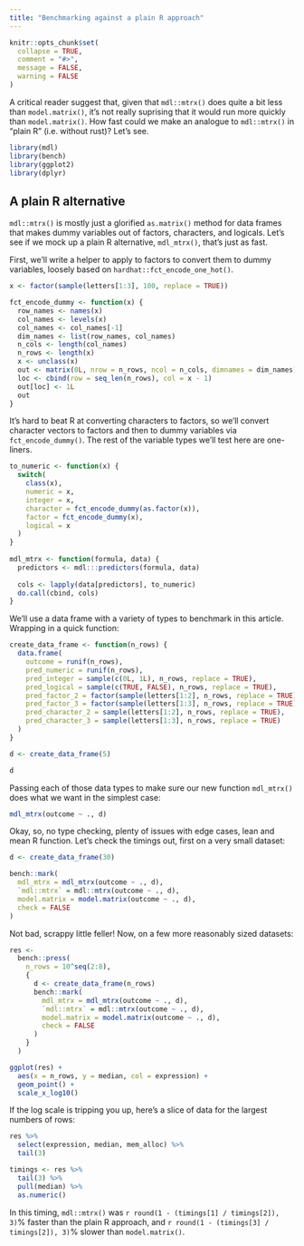 ```yaml
---
title: "Benchmarking against a plain R approach"
---
```


```r
knitr::opts_chunk$set(
  collapse = TRUE,
  comment = "#>",
  message = FALSE, 
  warning = FALSE
)
```

A critical reader suggest that, given that `mdl::mtrx()` does quite a bit less than `model.matrix()`, it's not really suprising that it would run more quickly than `model.matrix()`. How fast could we make an analogue to `mdl::mtrx()` in "plain R" (i.e. without rust)? Let's see.

```r
library(mdl)
library(bench)
library(ggplot2)
library(dplyr)
```

## A plain R alternative

`mdl::mtrx()` is mostly just a glorified `as.matrix()` method for data frames that makes dummy variables out of factors, characters, and logicals. Let's see if we mock up a plain R alternative, `mdl_mtrx()`, that's just as fast.

First, we'll write a helper to apply to factors to convert them to dummy variables, loosely based on `hardhat::fct_encode_one_hot()`.

```r
x <- factor(sample(letters[1:3], 100, replace = TRUE))

fct_encode_dummy <- function(x) {
  row_names <- names(x)
  col_names <- levels(x)
  col_names <- col_names[-1]
  dim_names <- list(row_names, col_names)
  n_cols <- length(col_names)
  n_rows <- length(x)
  x <- unclass(x)
  out <- matrix(0L, nrow = n_rows, ncol = n_cols, dimnames = dim_names)
  loc <- cbind(row = seq_len(n_rows), col = x - 1)
  out[loc] <- 1L
  out
}
```

It's hard to beat R at converting characters to factors, so we'll convert character vectors to factors and then to dummy variables via `fct_encode_dummy()`. The rest of the variable types we'll test here are one-liners.

```r
to_numeric <- function(x) {
  switch(
    class(x),
    numeric = x,
    integer = x,
    character = fct_encode_dummy(as.factor(x)),
    factor = fct_encode_dummy(x),
    logical = x
  )
}
  
mdl_mtrx <- function(formula, data) {
  predictors <- mdl:::predictors(formula, data)
  
  cols <- lapply(data[predictors], to_numeric)
  do.call(cbind, cols)
}
```

We'll use a data frame with a variety of types to benchmark in this article. Wrapping in a quick function:

```r
create_data_frame <- function(n_rows) {
  data.frame(
    outcome = runif(n_rows),
    pred_numeric = runif(n_rows),
    pred_integer = sample(c(0L, 1L), n_rows, replace = TRUE),
    pred_logical = sample(c(TRUE, FALSE), n_rows, replace = TRUE),
    pred_factor_2 = factor(sample(letters[1:2], n_rows, replace = TRUE)),
    pred_factor_3 = factor(sample(letters[1:3], n_rows, replace = TRUE)),
    pred_character_2 = sample(letters[1:2], n_rows, replace = TRUE),
    pred_character_3 = sample(letters[1:3], n_rows, replace = TRUE)
  )
}

d <- create_data_frame(5)

d
```
Passing each of those data types to make sure our new function `mdl_mtrx()` does what we want in the simplest case:

```r
mdl_mtrx(outcome ~ ., d)
```

Okay, so, no type checking, plenty of issues with edge cases, lean and mean R function. Let's check the timings out, first on a very small dataset:

```r
d <- create_data_frame(30)

bench::mark(
  mdl_mtrx = mdl_mtrx(outcome ~ ., d),
  `mdl::mtrx` = mdl::mtrx(outcome ~ ., d),
  model.matrix = model.matrix(outcome ~ ., d),
  check = FALSE
)
```

Not bad, scrappy little feller! Now, on a few more reasonably sized datasets:

```r
res <- 
  bench::press(
    n_rows = 10^seq(2:8), 
    {
      d <- create_data_frame(n_rows)
      bench::mark(
        mdl_mtrx = mdl_mtrx(outcome ~ ., d),
        `mdl::mtrx` = mdl::mtrx(outcome ~ ., d),
        model.matrix = model.matrix(outcome ~ ., d),
        check = FALSE
      )
    }
  )

ggplot(res) +
  aes(x = n_rows, y = median, col = expression) +
  geom_point() +
  scale_x_log10()
```

If the log scale is tripping you up, here's a slice of data for the largest numbers of rows:

```r
res %>% 
  select(expression, median, mem_alloc) %>%
  tail(3)
```

```r
timings <- res %>% 
  tail(3) %>%
  pull(median) %>%
  as.numeric()
```

In this timing, `mdl::mtrx()` was `r round(1 - (timings[1] / timings[2]), 3)`% faster than the plain R approach, and `r round(1 - (timings[3] / timings[2]), 3)`% slower than `model.matrix()`.


